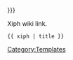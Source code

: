 {{Side box|text=[[Xiph Wiki]] has information on this entry:|link1=https://wiki.xiph.org/index.php/{{urlencode:{{{1|Main_Page}}}|WIKI}}|label1={{{label1|{{{1}}}}}}}}<noinclude>

Xiph wiki link. 
 <nowiki>{{ xiph | title }}</nowiki>

[[Category:Templates]]
</noinclude>